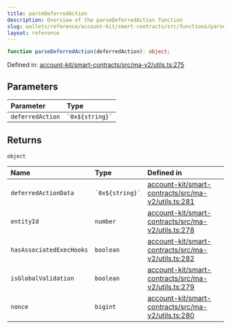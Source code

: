 ```yaml
---
title: parseDeferredAction
description: Overview of the parseDeferredAction function
slug: wallets/reference/account-kit/smart-contracts/src/functions/parseDeferredAction
layout: reference
---
```


```ts
function parseDeferredAction(deferredAction): object;
```

Defined in: [account-kit/smart-contracts/src/ma-v2/utils.ts:275](https://github.com/alchemyplatform/aa-sdk/blob/923a52171f7246172caf350853843e6680197da9/account-kit/smart-contracts/src/ma-v2/utils.ts#L275)

## Parameters

| Parameter        | Type                |
| :--------------- | :------------------ |
| `deferredAction` | `` `0x${string}` `` |

## Returns

`object`

| Name                     | Type                | Defined in                                                                                                                                                                                        |
| :----------------------- | :------------------ | :------------------------------------------------------------------------------------------------------------------------------------------------------------------------------------------------ |
| `deferredActionData`     | `` `0x${string}` `` | [account-kit/smart-contracts/src/ma-v2/utils.ts:281](https://github.com/alchemyplatform/aa-sdk/blob/923a52171f7246172caf350853843e6680197da9/account-kit/smart-contracts/src/ma-v2/utils.ts#L281) |
| `entityId`               | `number`            | [account-kit/smart-contracts/src/ma-v2/utils.ts:278](https://github.com/alchemyplatform/aa-sdk/blob/923a52171f7246172caf350853843e6680197da9/account-kit/smart-contracts/src/ma-v2/utils.ts#L278) |
| `hasAssociatedExecHooks` | `boolean`           | [account-kit/smart-contracts/src/ma-v2/utils.ts:282](https://github.com/alchemyplatform/aa-sdk/blob/923a52171f7246172caf350853843e6680197da9/account-kit/smart-contracts/src/ma-v2/utils.ts#L282) |
| `isGlobalValidation`     | `boolean`           | [account-kit/smart-contracts/src/ma-v2/utils.ts:279](https://github.com/alchemyplatform/aa-sdk/blob/923a52171f7246172caf350853843e6680197da9/account-kit/smart-contracts/src/ma-v2/utils.ts#L279) |
| `nonce`                  | `bigint`            | [account-kit/smart-contracts/src/ma-v2/utils.ts:280](https://github.com/alchemyplatform/aa-sdk/blob/923a52171f7246172caf350853843e6680197da9/account-kit/smart-contracts/src/ma-v2/utils.ts#L280) |
